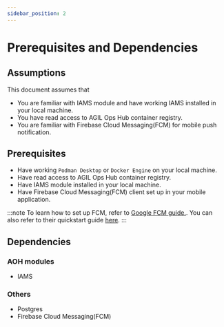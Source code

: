 ```yaml
---
sidebar_position: 2
---
```


# Prerequisites and Dependencies

## Assumptions

This document assumes that
- You are familiar with IAMS module and have working IAMS installed in your local machine.
- You have read access to AGIL Ops Hub container registry.
- You are familiar with Firebase Cloud Messaging(FCM) for mobile push notification.

## Prerequisites
- Have working `Podman Desktop` or `Docker Engine` on your local machine.
- Have read access to AGIL Ops Hub container registry.
- Have IAMS module installed in your local machine.
- Have Firebase Cloud Messaging(FCM) client set up in your mobile application.

:::note
To learn how to set up FCM, refer to
[Google FCM guide.](https://firebase.google.com/docs/cloud-messaging/android/client). You can also refer to their
quickstart guide [here](https://github.com/firebase/quickstart-android/tree/master/messaging).
:::

## Dependencies

### AOH modules
- IAMS

### Others
- Postgres
- Firebase Cloud Messaging(FCM)
